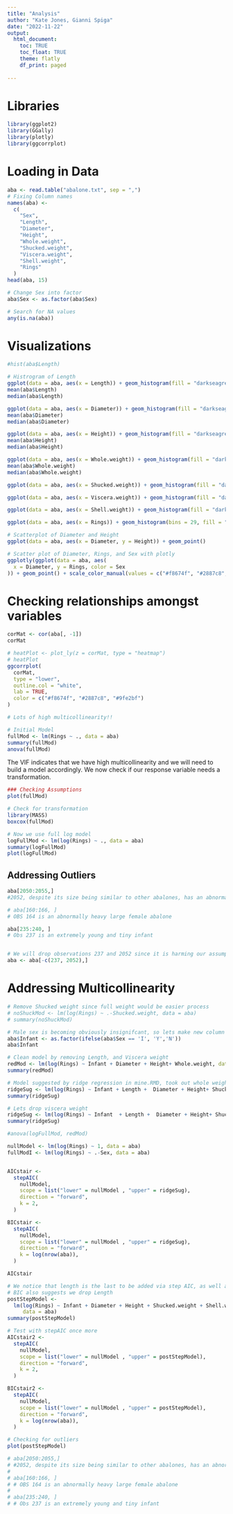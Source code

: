 ```yaml
---
title: "Analysis"
author: "Kate Jones, Gianni Spiga"
date: "2022-11-22"
output: 
  html_document:
    toc: TRUE
    toc_float: TRUE 
    theme: flatly
    df_print: paged
    
---
```



# Libraries
```r
library(ggplot2)
library(GGally)
library(plotly)
library(ggcorrplot)
```

# Loading in Data
```r
aba <- read.table("abalone.txt", sep = ",")
# Fixing Column names 
names(aba) <-
  c(
    "Sex",
    "Length",
    "Diameter",
    "Height",
    "Whole.weight",
    "Shucked.weight",
    "Viscera.weight",
    "Shell.weight",
    "Rings"
  )
head(aba, 15)

# Change Sex into factor 
aba$Sex <- as.factor(aba$Sex)

# Search for NA values
any(is.na(aba))
```

# Visualizations
```r
#hist(aba$Length)

# Histrogram of Length
ggplot(data = aba, aes(x = Length)) + geom_histogram(fill = "darkseagreen1")
mean(aba$Length)
median(aba$Length)

ggplot(data = aba, aes(x = Diameter)) + geom_histogram(fill = "darkseagreen2")
mean(aba$Diameter)
median(aba$Diameter)

ggplot(data = aba, aes(x = Height)) + geom_histogram(fill = "darkseagreen3")
mean(aba$Height)
median(aba$Height)

ggplot(data = aba, aes(x = Whole.weight)) + geom_histogram(fill = "darkseagreen4")
mean(aba$Whole.weight)
median(aba$Whole.weight)

ggplot(data = aba, aes(x = Shucked.weight)) + geom_histogram(fill = "darkseagreen")

ggplot(data = aba, aes(x = Viscera.weight)) + geom_histogram(fill = "darkseagreen1")

ggplot(data = aba, aes(x = Shell.weight)) + geom_histogram(fill = "darkseagreen2")

ggplot(data = aba, aes(x = Rings)) + geom_histogram(bins = 29, fill = "darkseagreen3")

# Scatterplot of Diameter and Height
ggplot(data = aba, aes(x = Diameter, y = Height)) + geom_point()

# Scatter plot of Diameter, Rings, and Sex with plotly
ggplotly(ggplot(data = aba, aes(
  x = Diameter, y = Rings, color = Sex
)) + geom_point() + scale_color_manual(values = c("#f8674f", "#2887c8", "#9fe2bf")))
```
# Checking relationships amongst variables 

```r
corMat <- cor(aba[, -1])
corMat

# heatPlot <- plot_ly(z = corMat, type = "heatmap")
# heatPlot
ggcorrplot(
  corMat,
  type = "lower",
  outline.col = "white",
  lab = TRUE,
  color = c("#f8674f", "#2887c8", "#9fe2bf")
)

# Lots of high multicollinearity!! 
```

```r
# Initial Model 
fullMod <- lm(Rings ~ ., data = aba)
summary(fullMod)
anova(fullMod)
```

The VIF indicates that we have high multicollinearity and we will need to build a model accordingly. We now check if our response variable needs a transformation.

```r
### Checking Assumptions
plot(fullMod)

# Check for transformation 
library(MASS)
boxcox(fullMod)

# Now we use full log model
logFullMod <- lm(log(Rings) ~ ., data = aba)
summary(logFullMod)
plot(logFullMod)
```

## Addressing Outliers

```r
aba[2050:2055,]
#2052, despite its size being similar to other abalones, has an abnormally large weight and height

# aba[160:166, ]
# OBS 164 is an abnormally heavy large female abalone

aba[235:240, ]
# Obs 237 is an extremely young and tiny infant 


# We will drop observations 237 and 2052 since it is harming our assumption of normality in residuals 
aba <- aba[-c(237, 2052),]
```

# Addressing Multicollinearity

```r
# Remove Shucked weight since full weight would be easier process
# noShuckMod <- lm(log(Rings) ~ .-Shucked.weight, data = aba)
# summary(noShuckMod)

# Male sex is becoming obviously insignifcant, so lets make new column where abalone is infant or not
aba$Infant <- as.factor(ifelse(aba$Sex == 'I', 'Y','N'))
aba$Infant

# Clean model by removing Length, and Viscera weight
redMod <- lm(log(Rings) ~ Infant + Diameter + Height+ Whole.weight, data = aba)
summary(redMod)
```

```r
# Model suggested by ridge regression in mine.RMD, took out whole weight
ridgeSug <- lm(log(Rings) ~ Infant + Length +  Diameter + Height+ Shucked.weight + Viscera.weight + Shell.weight, data = aba)
summary(ridgeSug)

# Lets drop viscera weight 
ridgeSug <- lm(log(Rings) ~ Infant  + Length +  Diameter + Height+ Shucked.weight + Shell.weight, data = aba)
summary(ridgeSug)
```


```r
#anova(logFullMod, redMod)

nullModel <- lm(log(Rings) ~ 1, data = aba)
fullModI <- lm(log(Rings) ~ .-Sex, data = aba)


AICstair <-
  stepAIC(
    nullModel,
    scope = list("lower" = nullModel , "upper" = ridgeSug),
    direction = "forward",
    k = 2,
  )

BICstair <-
  stepAIC(
    nullModel,
    scope = list("lower" = nullModel , "upper" = ridgeSug),
    direction = "forward",
    k = log(nrow(aba)),
  )

AICstair
```
```r
# We notice that length is the last to be added via step AIC, as well as it is highly correlated with variables (diameter = 0.99), we will drop it 
# BIC also suggests we drop Length 
postStepModel <-
  lm(log(Rings) ~ Infant + Diameter + Height + Shucked.weight + Shell.weight,
     data = aba)
summary(postStepModel)

# Test with stepAIC once more 
AICstair2 <-
  stepAIC(
    nullModel,
    scope = list("lower" = nullModel , "upper" = postStepModel),
    direction = "forward",
    k = 2,
  )

BICstair2 <-
  stepAIC(
    nullModel,
    scope = list("lower" = nullModel , "upper" = postStepModel),
    direction = "forward",
    k = log(nrow(aba)),
  )
```


```r
# Checking for outliers
plot(postStepModel)

# aba[2050:2055,]
# #2052, despite its size being similar to other abalones, has an abnormally large weight and height
# 
# aba[160:166, ]
# # OBS 164 is an abnormally heavy large female abalone
# 
# aba[235:240, ]
# # Obs 237 is an extremely young and tiny infant 
```